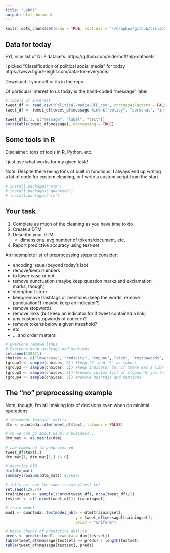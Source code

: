 ```yaml
---
title: "Lab01"
output: html_document
---
```


```r
knitr::opts_chunk$set(echo = TRUE, root.dir = "~/dropbox/github/csslab2019/lab01/")
```

## Data for today

FYI, nice list of NLP datasets: https://github.com/niderhoff/nlp-datasets

I picked "Classification of political social media" for today https://www.figure-eight.com/data-for-everyone/

Download it yourself or its in the repo

Of particular interest to us today is the hand-coded "message" label

```r
# labels of interest
tweet_df <- read.csv("Political-media-DFE.csv", stringsAsFactors = FALSE)
tweet_df <- tweet_df[tweet_df$message %in% c("policy", "personal", "information", "attack", "mobilization"), ]
```

```r
tweet_df[1:3, c("message", "label", "text")]
sort(table(tweet_df$message), decreasing = TRUE)
```




## Some tools in R

Disclaimer: tons of tools in R, Python, etc.

I just use what works for my given task!

Note: Despite there being tons of built in functions, I always end up writing a lot of code for custom cleaning, or I write a custom script from the start.

```r
# install.packages("stm")
# install.packages("quanteda")
# install.packages("tm")
```



## Your task


1. Complete as much of the cleaning as you have time to do
2. Create a DTM
3. Describe your DTM
    - dimensions, avg number of tokens/document, etc.
4. Report predictive accuracy using test-set 

An incomplete list of preprocessing steps to consider:

- encoding issue (beyond today's lab)
- remove/keep numbers
- to lower case or not
- remove punctuation (maybe keep question marks and exclamation marks, though)
- stem/don't stem
- keep/remove hashtags or mentions (keep the words, remove punctuation?) (maybe keep an indicator?)
- remove stopwords
- remove links (but keep an indicator for if tweet contained a link)
- any custom stopwords of concern?
- remove tokens below a given threshold?
- etc.
- ... and order matters!
    

    
```r
# Everyone remove links
# Everyone keep hashtags and mentions
set.seed(139871)
choices <- c("lowercase", "rmdigits", "rmpunc", "stem", "rmstopwords", "rmbelowthreshold")
(group1 <- sample(choices, 3)) #keep '?' and '!' as tokens
(group2 <- sample(choices, 3)) #keep indicator for if there was a link
(group3 <- sample(choices, 3)) #remove custom list of stopwords you think relevant
(group4 <- sample(choices, 3)) #remove hashtags and mentions
```



## The "no" preprocessing example

Note, though, I'm still making lots of decisions even when do minimal operations

```r
# "document feature" matrix
dtm <- quanteda::dfm(tweet_df$text, tolower = FALSE)

# so we can go about usual R business...
dtm_mat <- as.matrix(dtm)

# raw compared to preprocessed
tweet_df$text[1]
dtm_mat[1, dtm_mat[1,] != 0]
```


```r
# describe DTM
dim(dtm_mat)
summary(rowSums(dtm_mat)) #yikes!
```


```r
# let's all use the same training/test set
set.seed(129374)
trainingset <- sample(1:nrow(tweet_df), nrow(tweet_df)/2)
testset <- c(1:nrow(tweet_df))[-trainingset]

# train model
mod1 <- quanteda::textmodel_nb(x = dtm[trainingset],
                               y = tweet_df$message[trainingset],
                               prior = "uniform")

# basic checks of predictive ability
preds <- predict(mod1, newdata = dtm[testset])
table(tweet_df$message[testset] == preds) / length(testset)
table(tweet_df$message[testset], preds) 
```





